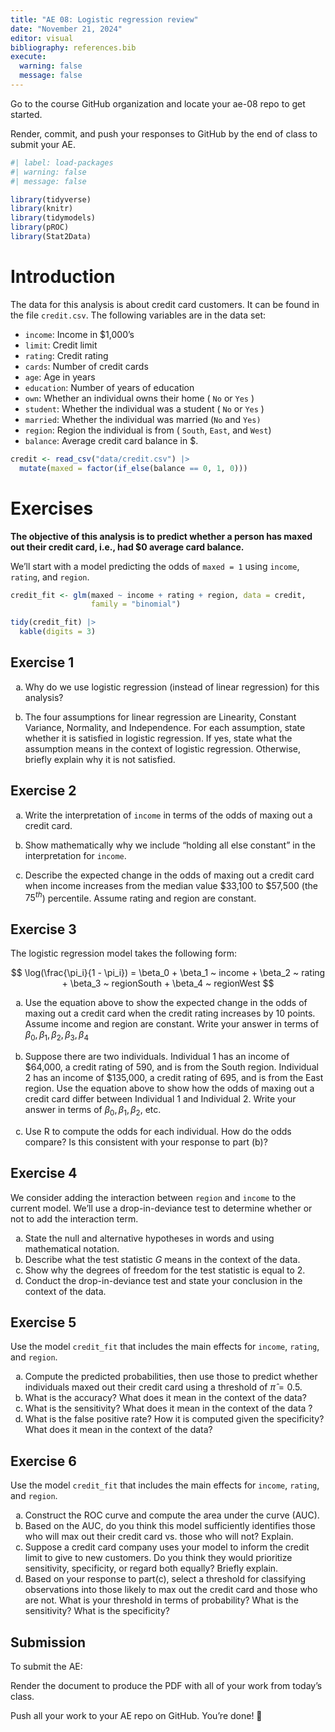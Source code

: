 ```yaml
---
title: "AE 08: Logistic regression review"
date: "November 21, 2024"
editor: visual
bibliography: references.bib
execute: 
  warning: false
  message: false
---
```


::: callout-important
Go to the course GitHub organization and locate your ae-08 repo to get started.

Render, commit, and push your responses to GitHub by the end of class to submit your AE.
:::

```r
#| label: load-packages
#| warning: false
#| message: false

library(tidyverse)
library(knitr)
library(tidymodels)
library(pROC)
library(Stat2Data)
```

# Introduction

The data for this analysis is about credit card customers. It can be found in the file `credit.csv`. The following variables are in the data set:

-   `income`: Income in \$1,000’s
-   `limit`: Credit limit
-   `rating`: Credit rating
-   `cards`: Number of credit cards
-   `age`: Age in years
-   `education`: Number of years of education
-   `own`: Whether an individual owns their home ( `No` or `Yes` )
-   `student`: Whether the individual was a student ( `No` or `Yes` )
-   `married`: Whether the individual was married (`No` and `Yes)`
-   `region`: Region the individual is from ( `South`, `East`, and `West`)
-   `balance`: Average credit card balance in \$.

```r
credit <- read_csv("data/credit.csv") |>
  mutate(maxed = factor(if_else(balance == 0, 1, 0)))
```

# Exercises

**The objective of this analysis is to predict whether a person has maxed out their credit card, i.e., had \$0 average card balance.**

We'll start with a model predicting the odds of `maxed = 1` using `income`, `rating`, and `region`.

```r
credit_fit <- glm(maxed ~ income + rating + region, data = credit, 
                  family = "binomial")

tidy(credit_fit) |>
  kable(digits = 3)
```

## Exercise 1

a.  Why do we use logistic regression (instead of linear regression) for this analysis?

b.  The four assumptions for linear regression are Linearity, Constant Variance, Normality, and Independence. For each assumption, state whether it is satisfied in logistic regression. If yes, state what the assumption means in the context of logistic regression. Otherwise, briefly explain why it is not satisfied.

## Exercise 2

a.  Write the interpretation of `income` in terms of the odds of maxing out a credit card.

b.  Show mathematically why we include "holding all else constant" in the interpretation for `income`.

c.  Describe the expected change in the odds of maxing out a credit card when income increases from the median value \$33,100 to \$57,500 (the $75^{th}$) percentile. Assume rating and region are constant.

## Exercise 3

The logistic regression model takes the following form:

$$
 \log(\frac{\pi_i}{1 - \pi_i}) = \beta_0 + \beta_1 ~ income + \beta_2 ~ rating + \beta_3 ~ regionSouth + \beta_4 ~ regionWest
$$

a.  Use the equation above to show the expected change in the odds of maxing out a credit card when the credit rating increases by 10 points. Assume income and region are constant. Write your answer in terms of $\beta_0, \beta_1, \beta_2, \beta_3, \beta_4$

```{=html}
<!-- -->
```
b.  Suppose there are two individuals. Individual 1 has an income of \$64,000, a credit rating of 590, and is from the South region. Individual 2 has an income of \$135,000, a credit rating of 695, and is from the East region. Use the equation above to show how the odds of maxing out a credit card differ between Individual 1 and Individual 2. Write your answer in terms of $\beta_0, \beta_1, \beta_2$, etc.

c.  Use R to compute the odds for each individual. How do the odds compare? Is this consistent with your response to part (b)?

## Exercise 4

We consider adding the interaction between `region` and `income` to the current model. We'll use a drop-in-deviance test to determine whether or not to add the interaction term.

a.  State the null and alternative hypotheses in words and using mathematical notation.
b.  Describe what the test statistic $G$ means in the context of the data.
c.  Show why the degrees of freedom for the test statistic is equal to 2.
d.  Conduct the drop-in-deviance test and state your conclusion in the context of the data.

## Exercise 5

Use the model `credit_fit` that includes the main effects for `income`, `rating`, and `region`.

a.  Compute the predicted probabilities, then use those to predict whether individuals maxed out their credit card using a threshold of $\hat{\pi}   = 0.5$.
b.  What is the accuracy? What does it mean in the context of the data?
c.  What is the sensitivity? What does it mean in the context of the data ?
d.  What is the false positive rate? How it is computed given the specificity? What does it mean in the context of the data?

## Exercise 6

Use the model `credit_fit` that includes the main effects for `income`, `rating`, and `region`.

a.  Construct the ROC curve and compute the area under the curve (AUC).
b.  Based on the AUC, do you think this model sufficiently identifies those who will max out their credit card vs. those who will not? Explain.
c.  Suppose a credit card company uses your model to inform the credit limit to give to new customers. Do you think they would prioritize sensitivity, specificity, or regard both equally? Briefly explain.
d.  Based on your response to part(c), select a threshold for classifying observations into those likely to max out the credit card and those who are not. What is your threshold in terms of probability? What is the sensitivity? What is the specificity?

::: callout-important
# Submission

To submit the AE:

Render the document to produce the PDF with all of your work from today's class.

Push all your work to your AE repo on GitHub. You're done! 🎉
:::
